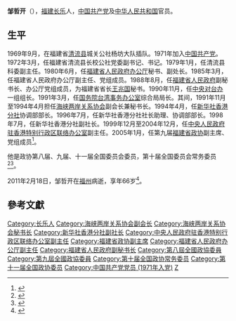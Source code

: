 '''邹哲开'''（{{bd|1946年|3月|2011年|2月18日}}），[[福建|福建]][[长乐市|长乐]]人，[[中国共产党|中国共产党]]及[[中华人民共和国|中华人民共和国]]官员。

==生平==
1969年9月，在福建省[[清流县|清流县]]城关公社杨坊大队插队。1971年加入[[中国共产党|中国共产党]]。1972年3月，任福建省清流县长校公社党委副书记、书记。1979年1月，任清流县科委副主任。1980年6月，任[[福建省人民政府办公厅|福建省人民政府办公厅]]秘书、副处长。1985年3月，任福建省人民政府办公厅副主任、党组成员。1988年8月，任[[福建省人民政府|福建省人民政府]]副秘书长、办公厅党组成员，为福建省省长[[王兆国|王兆国]]秘书。1990年11月，任[[国务院台湾事务办公室|中央对台办]]一组组长。1991年3月，任[[国务院台湾事务办公室|国务院台湾事务办公室]]综合局局长。其间，1991年11月至1994年4月担任[[海峡两岸关系协会|海峡两岸关系协会]]副会长兼秘书长。1994年4月，任[[新华社香港分社|新华社香港分社]]协调部部长。1996年7月，任新华社香港分社社长助理、协调部部长。1998年7月，任新华社香港分社副社长。1999年12月至2004年12月，任[[中央人民政府驻香港特别行政区联络办公室|中央人民政府驻香港特别行政区联络办公室]]副主任。2005年1月，任第九届[[福建省政协|福建省政协]]副主席、党组成员<ref>{{Cite web|url =http://www.fzsz.net/InfoView.asp?InfoID=3492|title =邹哲开同志生平|author =|date =2012-06-25|publisher =福州第三中学|language =|accessdate =|quote =}}{{Dead link|date=2018年6月 |bot=InternetArchiveBot |fix-attempted=no }}</ref>。

他是政协第八届、九届、十一届全国委员会委员，第十届全国委员会常务委员<ref>{{cite news|title=第十一届全国政协委员名单|url=http://www.indaa.com.cn/zt/2009qglh/zxzs/200903/t20090303_127573.html|accessdate=2013-04-09|newspaper=新华社北京1月25日电 中国人民政治协商会议第十一届全国委员会委员名单(共2237人，2008年1月25日政协第十届全国委员会常务委员会第二十次会议通过)|date=2008年1月25日|deadurl=yes|archiveurl=https://web.archive.org/web/20130928014403/http://www.indaa.com.cn/zt/2009qglh/zxzs/200903/t20090303_127573.html|archivedate=2013年9月28日}}</ref><ref>{{cite news|title=全国政协信息-邹哲开|url=http://www.cppcc.gov.cn/CMS/wylibary/showJcwyxtInfoWylibary.action?tabJcwyxt.guid=11W0020910&wytype=wjwy|accessdate=2013-04-11|newspaper=全国政协委员会|archive-date=2014-06-06|archive-url=https://web.archive.org/web/20140606210514/http://www.cppcc.gov.cn/CMS/wylibary/showJcwyxtInfoWylibary.action?tabJcwyxt.guid=11W0020910&wytype=wjwy|dead-url=no}}</ref>。

2011年2月18日，邹哲开在[[福州|福州]]病逝，享年66岁<ref>{{Cite web  |url =http://news.sina.com.cn/c/2011-02-19/083021979816.shtml  |title =中联办原副主任邹哲开逝世  |author =  |date =2011-02-19  |publisher =新浪  |language =  |accessdate =  |quote =  |archive-date =2017-10-13  |archive-url =https://web.archive.org/web/20171013014347/http://news.sina.com.cn/c/2011-02-19/083021979816.shtml  |dead-url =no  }}</ref>。

==參考文獻==
{{reflist}}
{{海峡两岸关系协会第一届理事会}}


{{DEFAULTSORT:Zou邹}}
[[Category:长乐人|Category:长乐人]]
[[Category:海峡两岸关系协会副会长|Category:海峡两岸关系协会副会长]]
[[Category:海峡两岸关系协会秘书长|Category:海峡两岸关系协会秘书长]]
[[Category:新华社香港分社副社长|Category:新华社香港分社副社长]]
[[Category:中央人民政府驻香港特别行政区联络办公室副主任|Category:中央人民政府驻香港特别行政区联络办公室副主任]]
[[Category:福建省政协副主席|Category:福建省政协副主席]]
[[Category:福建省人民政府办公厅副主任|Category:福建省人民政府办公厅副主任]]
[[Category:福建省人民政府副秘书长|Category:福建省人民政府副秘书长]]
[[Category:第八屆全國政協委員|Category:第八屆全國政協委員]]
[[Category:第九屆全國政協委員|Category:第九屆全國政協委員]]
[[Category:第十届全国政协常务委员|Category:第十届全国政协常务委员]]
[[Category:第十一届全国政协委员|Category:第十一届全国政协委员]]
[[Category:中国共产党党员_(1971年入党)|Category:中国共产党党员 (1971年入党)]]
[[Category:邹姓|Z]]